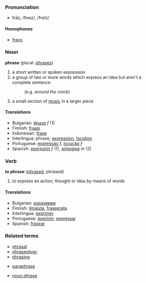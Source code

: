 ===Pronunciation===
*frāz, /freɪz/, /freIz/
====Homophones====
*[[frays]]

===Noun===
'''phrase''' (plural: [[phrases]])

# a short written or spoken expression
# a group of two or more words which express an idea but aren't a complete sentence.
#:(e.g. ''around the clock'')
# a small section of [[music]] in a larger piece

====Translations====
*Bulgarian: [[фраза]] ''f'' (1)
*Finnish: [[fraasi]]
*Indonesian: [[frase]]
*Interlingua: phrase, [[expression]], [[locution]]
*Portuguese: [[expressão]] ''f'', [[locução]] ''f''
*Spanish: [[expresión]] ''f'' (1), [[sintagma]] ''m'' (2)

===Verb===
'''to phrase''' ([[phrased]], phrased)

# to express an action, thought or idea by means of words

====Translations====
*Bulgarian: [[изразявам]]
*Finnish: [[ilmaista]], [[fraseerata]]
*Interlingua: [[exprimer]]
*Portuguese: [[exprimir]], [[expressar]]
*Spanish: [[frasear]]

===Related terms===
*[[phrasal]]
*[[phraseology]]
*[[phrasing]]

*[[paraphrase]]

*[[noun phrase]]